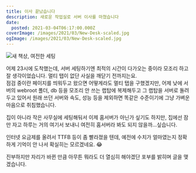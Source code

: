 ```yaml
---
title: 이사 끝났습니다
description: 새로운 작업실로 서버 이사를 마쳤습니다
date:
  posted: 2021-03-04T06:17:00.000Z
coverImage: /images/2021/03/New-Desk-scaled.jpg
ogImage: /images/2021/03/New-Desk-scaled.jpg
---
```


![새 책상, 여전한 세팅](/images/2021/03/New-Desk.jpg)

어제 23시에 도착했는데, 서버 세팅하기엔 최적의 시간이 다가오는 중이라 모조리 하고 잘 생각이었습니다. 멀티 탭이 없단 사실을 깨닫기 전까지는요.  
점검 중이란 페이지를 띄워두고 왔으면 어떻게라도 멀티 탭을 구했겠지만, 어제 낮에 서버의 webroot 폴더, db 등을 모조리 안 쓰는 랩탑에 복제해두고 그 랩탑을 서버로 돌려두고 있어서 원래 쓰던 서버와 속도, 성능 등을 제외하면 똑같은 수준이기에 그냥 가벼운 마음으로 취침했습니다.

집이 아니라 작은 사무실에 세팅해둬서 이제 홈서버가 아닌가 싶기도 하지만, 집에선 잠만 자고 하루는 거의 여기서 보내니 여전히 홈서버라 봐도 되지 않을까…싶습니다.

인터넷 요금제를 올려서 TTFB 등이 좀 빨라졌을 텐데, 예전에 수치가 얼마였는지 정확하게 기억이 안 나서 확실히는 모르겠네요. 😂

진부하지만 자리가 바뀐 만큼 아무튼 뭐라도 더 열심히 해야겠단 포부를 밝히며 글을 맺겠습니다.